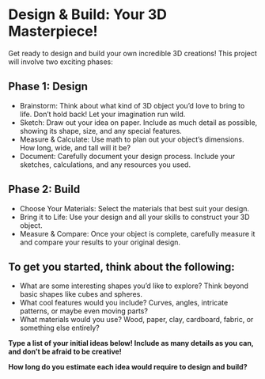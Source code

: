# Design & Build: Your 3D Masterpiece!

Get ready to design and build your own incredible 3D creations! This project will involve two exciting phases:

## Phase 1: Design

* Brainstorm: Think about what kind of 3D object you'd love to bring to life. Don't hold back! Let your imagination run wild.
* Sketch: Draw out your idea on paper. Include as much detail as possible, showing its shape, size, and any special features.
* Measure & Calculate: Use math to plan out your object's dimensions. How long, wide, and tall will it be?
* Document: Carefully document your design process. Include your sketches, calculations, and any resources you used.

## Phase 2: Build

* Choose Your Materials: Select the materials that best suit your design.
* Bring it to Life: Use your design and all your skills to construct your 3D object.
* Measure & Compare: Once your object is complete, carefully measure it and compare your results to your original design.

## To get you started, think about the following:

* What are some interesting shapes you'd like to explore? Think beyond basic shapes like cubes and spheres.
* What cool features would you include? Curves, angles, intricate patterns, or maybe even moving parts?
* What materials would you use? Wood, paper, clay, cardboard, fabric, or something else entirely?

**Type a list of your initial ideas below! Include as many details as you can, and don't be afraid to be creative!**

**How long do you estimate each idea would require to design and build?**